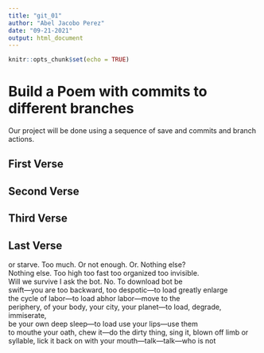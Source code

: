 ```yaml
---
title: "git_01"
author: "Abel Jacobo Perez"
date: "09-21-2021"
output: html_document
---
```


```r
knitr::opts_chunk$set(echo = TRUE)
```
# Build a Poem with commits to different branches
Our project will be done using a sequence of save and commits and branch actions.
<!-- Do not modify or change any text in "!--" bracketed areas such as this --- these are instructions to
you, if you change any of this the git program will notice it and compromise your git merging strategy !-->

## First Verse 
<!--Put the first five lines of a poem by Lewis Carrol in this section!-->

## Second Verse
<!--Put the first five lines of a poem by Robert Frost here!-->

## Third Verse
<!--Put the first two verses of The Walrus and the Carpenter here!-->

## Last Verse
<!--Put a short poem of your choice 8-20 lines,here!-->
or starve. Too much. Or not enough. Or. Nothing else?  
Nothing else. Too high too fast too organized too invisible.  
Will we survive I ask the bot. No. To download bot be  
swift—you are too backward, too despotic—to load greatly enlarge  
the cycle of labor—to load abhor labor—move to the  
periphery, of your body, your city, your planet—to load, degrade, immiserate,  
be your own deep sleep—to load use your lips—use them  
to mouthe your oath, chew it—do the 
dirty thing, sing it, blown off limb or syllable, lick it back on 
with your mouth—talk—talk—who is not  
